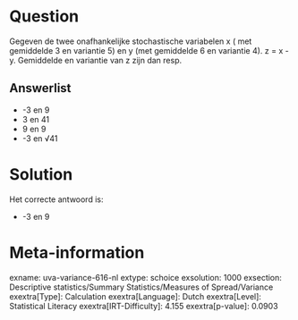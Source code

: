 Question
========

Gegeven de twee onafhankelijke stochastische variabelen x ( met
gemiddelde 3 en variantie 5) en y (met gemiddelde 6 en variantie 4). z =
x - y. Gemiddelde en variantie van z zijn dan resp.


Answerlist
----------

* -3 en 9
* 3 en 41
* 9 en 9
* -3 en √41

Solution
========

Het correcte antwoord is: 

* -3 en 9

Meta-information
================
exname: uva-variance-616-nl
extype: schoice
exsolution: 1000
exsection: Descriptive statistics/Summary Statistics/Measures of Spread/Variance
exextra[Type]: Calculation
exextra[Language]: Dutch
exextra[Level]: Statistical Literacy
exextra[IRT-Difficulty]: 4.155
exextra[p-value]: 0.0903
